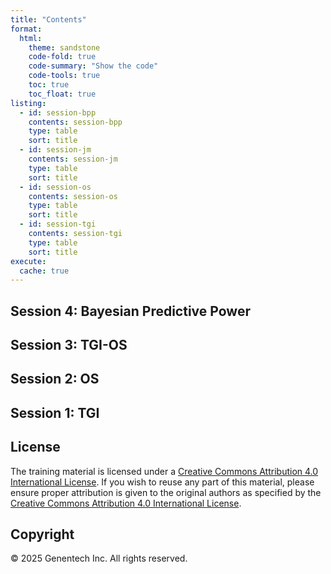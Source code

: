 ```yaml
---
title: "Contents"
format:
  html:
    theme: sandstone
    code-fold: true
    code-summary: "Show the code"
    code-tools: true
    toc: true
    toc_float: true
listing:
  - id: session-bpp
    contents: session-bpp
    type: table
    sort: title
  - id: session-jm
    contents: session-jm
    type: table
    sort: title
  - id: session-os
    contents: session-os
    type: table
    sort: title
  - id: session-tgi
    contents: session-tgi
    type: table
    sort: title
execute:
  cache: true
---
```


## Session 4: Bayesian Predictive Power

::: {#session-bpp}
:::

## Session 3: TGI-OS

::: {#session-jm}
:::

## Session 2: OS

::: {#session-os}
:::

## Session 1: TGI

::: {#session-tgi}
:::

## License

The training material is licensed under a [Creative Commons Attribution 4.0 International License](https://creativecommons.org/licenses/by/4.0/).
If you wish to reuse any part of this material, please ensure proper attribution is given to the original authors as specified by the [Creative Commons Attribution 4.0 International License](https://creativecommons.org/licenses/by/4.0/).

## Copyright

&copy; 2025 Genentech Inc. All rights reserved.
